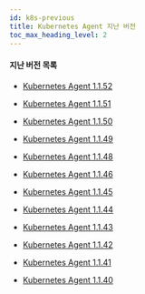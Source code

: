 ```yaml
---
id: k8s-previous
title: Kubernetes Agent 지난 버전
toc_max_heading_level: 2
---
```



#### 지난 버전 목록

* [Kubernetes Agent 1.1.52](k8s-1_1_52)

* [Kubernetes Agent 1.1.51](k8s-1_1_51)

* [Kubernetes Agent 1.1.50](k8s-1_1_50)

* [Kubernetes Agent 1.1.49](k8s-1_1_49)

* [Kubernetes Agent 1.1.48](k8s-1_1_48)

* [Kubernetes Agent 1.1.46](k8s-1_1_46)

* [Kubernetes Agent 1.1.45](k8s-1_1_45)

* [Kubernetes Agent 1.1.44](k8s-1_1_44)

* [Kubernetes Agent 1.1.43](k8s-1_1_43)

* [Kubernetes Agent 1.1.42](k8s-1_1_42)

* [Kubernetes Agent 1.1.41](k8s-1_1_41)

* [Kubernetes Agent 1.1.40](k8s-1_1_40)